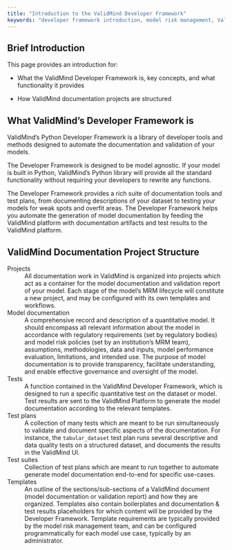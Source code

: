```yaml
---
title: "Introduction to the ValidMind Developer Framework"
keywords: "developer framework introduction, model risk management, ValidMind"
---
```


## Brief Introduction

This page provides an introduction for:

- What the ValidMind Developer Framework is, key concepts, and what functionality it provides

- How ValidMind documentation projects are structured

## What ValidMind's Developer Framework is

<!--- TO DO We need a graphic here --->

ValidMind’s Python Developer Framework is a library of developer tools and methods designed to automate the documentation and validation of your models. 

The Developer Framework is designed to be model agnostic. If your model is built in Python, ValidMind’s Python library will provide all the standard functionality without requiring your developers to rewrite any functions. 

The Developer Framework provides a rich suite of documentation tools and test plans, from documenting descriptions of your dataset to testing your models for weak spots and overfit areas. The Developer Framework helps you automate the generation of model documentation by feeding the ValidMind platform with documentation artifacts and test results to the ValidMind platform. 

## ValidMind Documentation Project Structure 

<!--- TO DO This looks more like glossary entries, should we move there? --->

Projects
: All documentation work in ValidMind is organized into projects which act as a container for the model documentation and validation report of your model. Each stage of the model’s MRM lifecycle will constitute a new project, and may be configured with its own templates and workflows. 

Model documentation
: A comprehensive record and description of a quantitative model. It should encompass all relevant information about the model in accordance with regulatory requirements (set by regulatory bodies) and model risk policies (set by an institution’s MRM team), assumptions, methodologies, data and inputs, model performance evaluation, limitations, and intended use. The purpose of model documentation is to provide transparency, facilitate understanding, and enable effective governance and oversight of the model.

Tests
: A function contained in the ValidMind Developer Framework, which is designed to run a specific quantitative test on the dataset or model. Test results are sent to the ValidMind Platform to generate the model documentation according to the relevant templates. 

Test plans
: A collection of many tests which are meant to be run simultaneously to validate and document specific aspects of the documentation. For instance, the `tabular_dataset` test plan runs several descriptive and data quality tests on a structured dataset, and documents the results in the ValidMind UI. 

Test suites
: Collection of test plans which are meant to run together to automate generate model documentation end-to-end for specific use-cases.

Templates
: An outline of the sections/sub-sections of a ValidMind document (model documentation or validation report) and how they are organized. Templates also contain boilerplates and documentation & test results placeholders for which content will be provided by the Developer Framework. Template requirements are typically provided by the model risk management team, and can be configured programmatically for each model use case, typically by an administrator. 

<!---
## Related Topics

Provide links or references to related topics that users might find useful or interesting. These could be other articles, resources, or tools related to the main topic.
--->